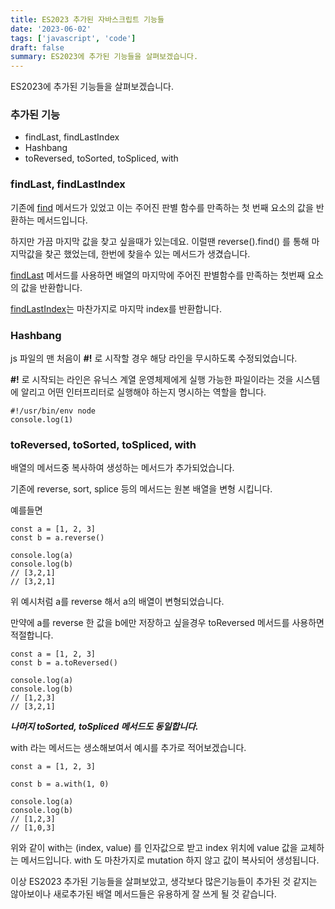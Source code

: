 ```yaml
---
title: ES2023 추가된 자바스크립트 기능들
date: '2023-06-02'
tags: ['javascript', 'code']
draft: false
summary: ES2023에 추가된 기능들을 살펴보겠습니다.
---
```


ES2023에 추가된 기능들을 살펴보겠습니다.

### 추가된 기능

- findLast, findLastIndex
- Hashbang
- toReversed, toSorted, toSpliced, with

### findLast, findLastIndex

기존에 [find](https://developer.mozilla.org/ko/docs/Web/JavaScript/Reference/Global_Objects/Array/find) 메서드가 있었고 이는 주어진 판별 함수를 만족하는 첫 번째 요소의 값을 반환하는 메서드입니다.

하지만 가끔 마지막 값을 찾고 싶을때가 있는데요. 이럴땐 reverse().find() 를 통해 마지막값을 찾곤 했었는데, 한번에 찾을수 있는 메서드가 생겼습니다.

[findLast](https://developer.mozilla.org/ko/docs/Web/JavaScript/Reference/Global_Objects/Array/findLast) 메서드를 사용하면 배열의 마지막에 주어진 판별함수를 만족하는 첫번째 요소의 값을 반환합니다.

[findLastIndex](https://developer.mozilla.org/en-US/docs/Web/JavaScript/Reference/Global_Objects/Array/findLastIndex)는 마찬가지로 마지막 index를 반환합니다.

### Hashbang

js 파일의 맨 처음이 **#!** 로 시작할 경우 해당 라인을 무시하도록 수정되었습니다.

**#!** 로 시작되는 라인은 유닉스 계열 운영체제에게 실행 가능한 파일이라는 것을 시스템에 알리고 어떤 인터프리터로 실행해야 하는지 명시하는 역할을 합니다.

```tsx
#!/usr/bin/env node
console.log(1)
```

### toReversed, toSorted, toSpliced, with

배열의 메서드중 복사하여 생성하는 메서드가 추가되었습니다.

기존에 reverse, sort, splice 등의 메서드는 원본 배열을 변형 시킵니다.

예를들면

```tsx
const a = [1, 2, 3]
const b = a.reverse()

console.log(a)
console.log(b)
// [3,2,1]
// [3,2,1]
```

위 예시처럼 a를 reverse 해서 a의 배열이 변형되었습니다.

만약에 a를 reverse 한 값을 b에만 저장하고 싶을경우 toReversed 메서드를 사용하면 적절합니다.

```tsx
const a = [1, 2, 3]
const b = a.toReversed()

console.log(a)
console.log(b)
// [1,2,3]
// [3,2,1]
```

_**나머지 toSorted, toSpliced 메서드도 동일합니다.**_

with 라는 메서드는 생소해보여서 예시를 추가로 적어보겠습니다.

```tsx
const a = [1, 2, 3]

const b = a.with(1, 0)

console.log(a)
console.log(b)
// [1,2,3]
// [1,0,3]
```

위와 같이 with는 (index, value) 를 인자값으로 받고 index 위치에 value 값을 교체하는 메서드입니다.
with 도 마찬가지로 mutation 하지 않고 값이 복사되어 생성됩니다.

이상 ES2023 추가된 기능들을 살펴보았고, 생각보다 많은기능들이 추가된 것 같지는 않아보이나 새로추가된 배열 메서드들은 유용하게 잘 쓰게 될 것 같습니다.
